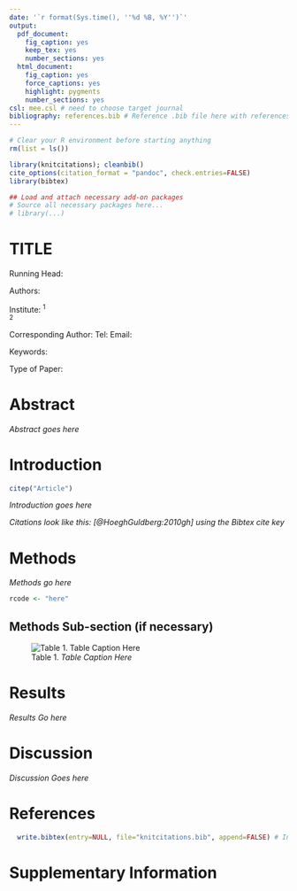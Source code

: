 ```yaml
---
date: '`r format(Sys.time(), ''%d %B, %Y'')`'
output:
  pdf_document:
    fig_caption: yes
    keep_tex: yes
    number_sections: yes
  html_document:
    fig_caption: yes
    force_captions: yes
    highlight: pygments
    number_sections: yes
csl: mee.csl # need to choose target journal
bibliography: references.bib # Reference .bib file here with references for this manuscript
---
```


<!-- ## Install and source necessary packages-->
```r
# Clear your R environment before starting anything
rm(list = ls())

library(knitcitations); cleanbib()
cite_options(citation_format = "pandoc", check.entries=FALSE)
library(bibtex)

## Load and attach necessary add-on packages
# Source all necessary packages here...
# library(...)
```
\pagebreak

# TITLE  {-}

Running Head: 

Authors: 

Institute: $^1$  
$^2$ 

Corresponding Author:  Tel:  Email: 

Keywords: 

Type of Paper: 

\pagebreak


# Abstract {-}

*Abstract goes here*

\pagebreak


# Introduction {-}
<!-- Initialize citations -->
```r
citep("Article")
```

*Introduction goes here*

*Citations look like this: [@HoeghGuldberg:2010gh] using the Bibtex cite key*

# Methods {-}

*Methods go here*

<!-- Block of R code -->
```r
rcode <- "here"
```

## Methods Sub-section (if necessary) {-}

![Table 1. *Table Caption Here*](../figures/TableName.jpg)

# Results {-}

*Results Go here*

# Discussion {-}

*Discussion Goes here*

# References

<!-- Insert references  -->
```r
  write.bibtex(entry=NULL, file="knitcitations.bib", append=FALSE) # Insert complete reference list
```

# Supplementary Information {-}



